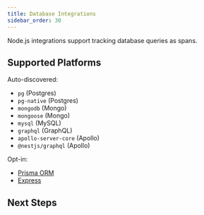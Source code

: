 ```yaml
---
title: Database Integrations
sidebar_order: 30
---
```


Node.js integrations support tracking database queries as spans.

## Supported Platforms

Auto-discovered:

- `pg` (Postgres)
- `pg-native` (Postgres)
- `mongodb` (Mongo)
- `mongoose` (Mongo)
- `mysql` (MySQL)
- `graphql` (GraphQL)
- `apollo-server-core` (Apollo)
- `@nestjs/graphql` (Apollo)

Opt-in:

- [Prisma ORM](https://www.prisma.io/)
- [Express](https://expressjs.com/)

## Next Steps

<PageGrid />
